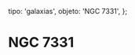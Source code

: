 
  tipo: 'galaxias',
  objeto: 'NGC 7331',
};

# NGC 7331

<Imagen
  src="registro/ngc-7331_20151016_ngc7331_9_600s_16102015.jpg"
  fecha="20151016"
  desc="9 tomas de 600s"
/>